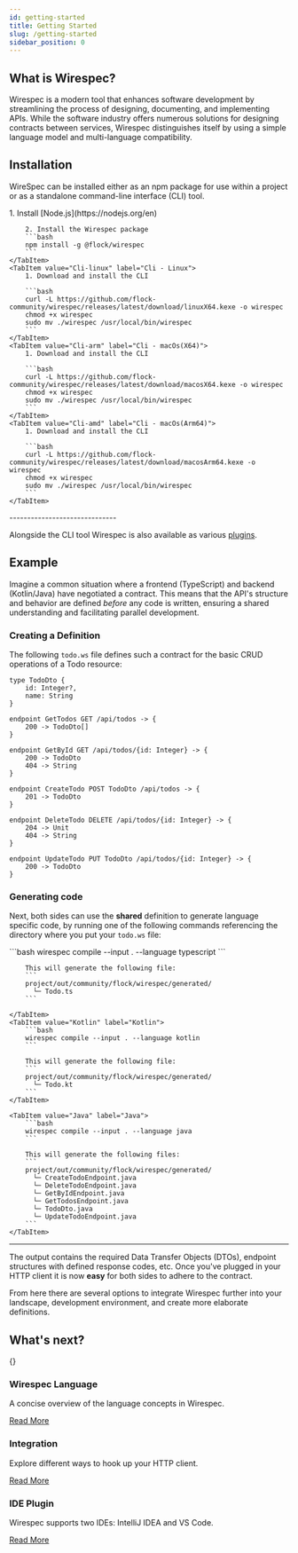 ---
id: getting-started
title: Getting Started
slug: /getting-started
sidebar_position: 0
---


## What is Wirespec?

Wirespec is a modern tool that enhances software development by streamlining the process of designing, documenting,
and implementing APIs. While the software industry offers numerous solutions for designing contracts between services,
Wirespec distinguishes itself by using a simple language model and multi-language compatibility.

## Installation

WireSpec can be installed either as an npm package for use within a project or as a standalone command-line interface
(CLI) tool.

[//]: # (TODO should be Npm + Docker + Homebrew)

<Tabs>
    <TabItem value="npm" label="Npm">
        1. Install [Node.js](https://nodejs.org/en)

        2. Install the Wirespec package
        ```bash
        npm install -g @flock/wirespec
        ```
    </TabItem>
    <TabItem value="Cli-linux" label="Cli - Linux">
        1. Download and install the CLI

        ```bash
        curl -L https://github.com/flock-community/wirespec/releases/latest/download/linuxX64.kexe -o wirespec
        chmod +x wirespec
        sudo mv ./wirespec /usr/local/bin/wirespec
        ```
    </TabItem>
    <TabItem value="Cli-arm" label="Cli - macOs(X64)">
        1. Download and install the CLI

        ```bash
        curl -L https://github.com/flock-community/wirespec/releases/latest/download/macosX64.kexe -o wirespec
        chmod +x wirespec
        sudo mv ./wirespec /usr/local/bin/wirespec
        ```
    </TabItem>
    <TabItem value="Cli-amd" label="Cli - macOs(Arm64)">
        1. Download and install the CLI

        ```bash
        curl -L https://github.com/flock-community/wirespec/releases/latest/download/macosArm64.kexe -o wirespec
        chmod +x wirespec
        sudo mv ./wirespec /usr/local/bin/wirespec
        ```
    </TabItem>
</Tabs>
------------------------------

Alongside the CLI tool Wirespec is also available as various [plugins](plugins).

## Example

Imagine a common situation where a frontend (TypeScript) and backend (Kotlin/Java) have negotiated a contract. This
means that the API's structure and behavior are defined *before* any code is written, ensuring a shared understanding
and facilitating parallel development.

### Creating a Definition

The following `todo.ws` file defines such a contract for the basic CRUD operations of a Todo resource:

```wirespec title="todo.ws"
type TodoDto {
    id: Integer?,
    name: String
}

endpoint GetTodos GET /api/todos -> {
    200 -> TodoDto[]
}

endpoint GetById GET /api/todos/{id: Integer} -> {
    200 -> TodoDto
    404 -> String
}

endpoint CreateTodo POST TodoDto /api/todos -> {
    201 -> TodoDto
}

endpoint DeleteTodo DELETE /api/todos/{id: Integer} -> {
    204 -> Unit
    404 -> String
}

endpoint UpdateTodo PUT TodoDto /api/todos/{id: Integer} -> {
    200 -> TodoDto
}
```

### Generating code

Next, both sides can use the **shared** definition to generate language specific code, by running
one of the following commands referencing the directory where you put your `todo.ws` file:

<Tabs>
    <TabItem value="TypeScript" label="TypeScript">
        ```bash
        wirespec compile --input . --language typescript
        ```

        This will generate the following file:
        ```
        project/out/community/flock/wirespec/generated/
          └─ Todo.ts
        ```

    </TabItem>
    <TabItem value="Kotlin" label="Kotlin">
        ```bash
        wirespec compile --input . --language kotlin
        ```

        This will generate the following file:
        ```
        project/out/community/flock/wirespec/generated/
          └─ Todo.kt
        ```
    </TabItem>

    <TabItem value="Java" label="Java">
        ```bash
        wirespec compile --input . --language java
        ```

        This will generate the following files:
        ```
        project/out/community/flock/wirespec/generated/
          └─ CreateTodoEndpoint.java
          └─ DeleteTodoEndpoint.java
          └─ GetByIdEndpoint.java
          └─ GetTodosEndpoint.java
          └─ TodoDto.java
          └─ UpdateTodoEndpoint.java
        ```
    </TabItem>
</Tabs>

------------------------------

The output contains the required Data Transfer Objects (DTOs), endpoint structures with defined response codes, etc.
Once you've plugged in your HTTP client it is now **easy** for both sides to adhere to the contract.

From here there are several options to integrate Wirespec further into your landscape, development environment, and
create more elaborate definitions.

[//]: # (Gotta knock it out of the park here)

## What's next?

<div style={{ display: 'flex', gap: '20px' }}>  {}
    <div style={{ flex: '1', border: '1px solid #ccc', padding: '15px', borderRadius: '5px' }}>
        <h3>Wirespec Language</h3>
        <p>A concise overview of the language concepts in Wirespec.</p>
        <a href="/docs/language">Read More</a>
    </div>
    <div style={{ flex: '1', border: '1px solid #ccc', padding: '15px', borderRadius: '5px' }}>
        <h3>Integration</h3>
        <p>Explore different ways to hook up your HTTP client.</p>
        <a href="/docs/integration">Read More</a>
    </div>
    <div style={{ flex: '1', border: '1px solid #ccc', padding: '15px', borderRadius: '5px' }}>
        <h3>IDE Plugin</h3>
        <p>Wirespec supports two IDEs: IntelliJ IDEA and VS Code.</p>
        <a href="/docs/integration">Read More</a>
    </div>
</div>
